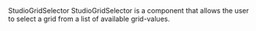 
<Meta of={StudioGridSelectorStories}/>

<Heading level={1} size='small'>
  StudioGridSelector
</Heading>
<Paragraph>
  StudioGridSelector is a component that allows the user to select a grid from a list of available grid-values.
</Paragraph>

<Canvas of={StudioGridSelectorStories.Preview}/>
